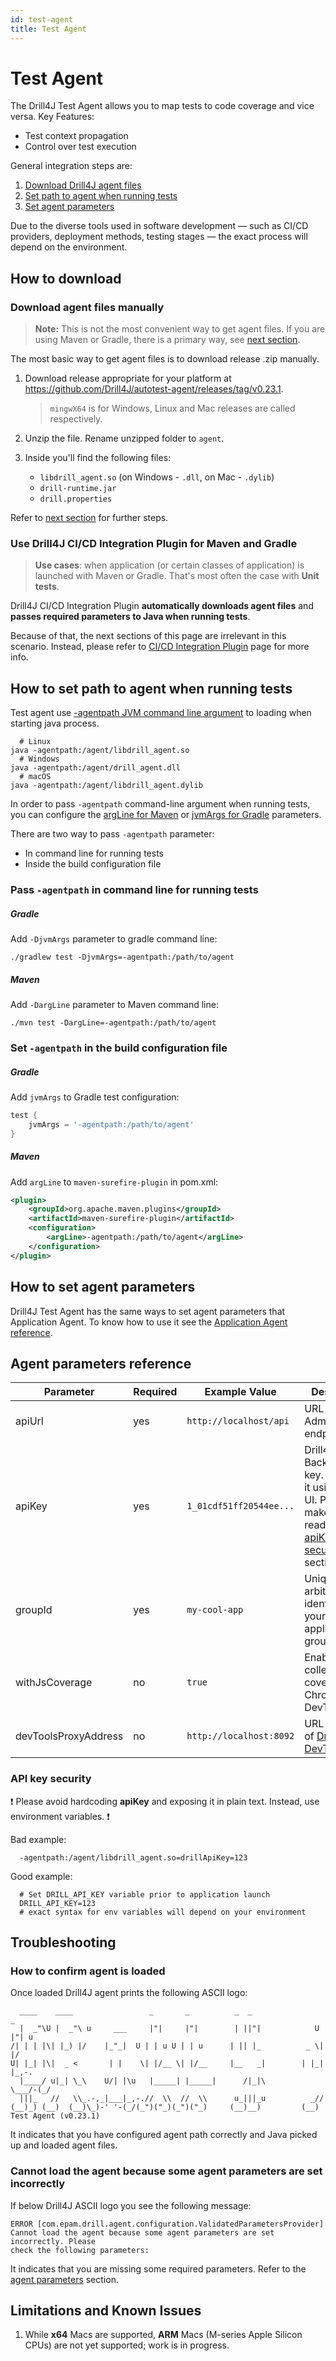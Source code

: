 ```yaml
---
id: test-agent
title: Test Agent
---
```


# Test Agent

The Drill4J Test Agent allows you to map tests to code coverage and vice versa.
Key Features:
- Test context propagation
- Control over test execution

General integration steps are:

1. [Download Drill4J agent files](#how-to-download)
2. [Set path to agent when running tests](#how-to-set-path-to-agent-when-running-tests)
3. [Set agent parameters](#how-to-set-agent-parameters)

Due to the diverse tools used in software development — such as CI/CD providers, deployment methods, testing stages — the exact process will depend on the environment.

## How to download

### Download agent files manually

> **Note:**
This is not the most convenient way to get agent files.
If you are using Maven or Gradle, there is a primary way, see [next section](#use-drill4j-cicd-integration-plugin-for-maven-and-gradle).

The most basic way to get agent files is to download release .zip manually.

1. Download release appropriate for your platform at  <https://github.com/Drill4J/autotest-agent/releases/tag/v0.23.1>.

    > `mingwX64` is for Windows, Linux and Mac releases are called respectively.

2. Unzip the file. Rename unzipped folder to `agent`.

3. Inside you'll find the following files:

    -  `libdrill_agent.so` (on Windows - `.dll`, on Mac - `.dylib`)
    - `drill-runtime.jar`
    - `drill.properties`

Refer to [next section](#how-to-set-path-to-agent-when-running-tests) for further steps.

### Use Drill4J CI/CD Integration Plugin for Maven and Gradle

> __Use cases__: when application (or certain classes of application) is launched with Maven or Gradle. That's most often the case with __Unit tests__.

Drill4J CI/CD Integration Plugin __automatically downloads agent files__ and __passes required parameters to Java when running tests__.

Because of that, the next sections of this page are irrelevant in this scenario. Instead, please refer to [CI/CD Integration Plugin](/docs/cicd-integration/cicd-integration-plugin) page for more info.

## How to set path to agent when running tests

Test agent use [-agentpath JVM command line argument](https://docs.oracle.com/javase/8/docs/platform/jvmti/jvmti.html#starting) to loading when starting java process.
```shell
  # Linux
java -agentpath:/agent/libdrill_agent.so
  # Windows
java -agentpath:/agent/drill_agent.dll
  # macOS
java -agentpath:/agent/libdrill_agent.dylib
```


In order to pass `-agentpath` command-line argument when running tests, you can configure the [argLine for Maven](https://maven.apache.org/surefire/maven-surefire-plugin/test-mojo.html#argLine)
or [jvmArgs for Gradle](https://docs.gradle.org/current/dsl/org.gradle.api.tasks.testing.Test.html#org.gradle.api.tasks.testing.Test:jvmArgs) parameters.

There are two way to pass `-agentpath` parameter:
- In command line for running tests
- Inside the build configuration file

### Pass `-agentpath` in command line for running tests

##### Gradle
Add `-DjvmArgs` parameter to gradle command line:
```shell
./gradlew test -DjvmArgs=-agentpath:/path/to/agent
```

##### Maven
Add `-DargLine` parameter to Maven command line:
```shell
./mvn test -DargLine=-agentpath:/path/to/agent
```

### Set `-agentpath` in the build configuration file

##### Gradle
Add `jvmArgs` to Gradle test configuration:
```groovy
test {
    jvmArgs = '-agentpath:/path/to/agent'
}
```

##### Maven
Add `argLine` to `maven-surefire-plugin` in pom.xml:
```xml
<plugin>
    <groupId>org.apache.maven.plugins</groupId>
    <artifactId>maven-surefire-plugin</artifactId>
    <configuration>
        <argLine>-agentpath:/path/to/agent</argLine>
    </configuration>
</plugin>
```

## How to set agent parameters

Drill4J Test Agent has the same ways to set agent parameters that Application Agent.
To know how to use it see the [Application Agent reference](/docs/agents/java-agent#how-to-set-agent-parameters).

## Agent parameters reference

| Parameter            | Required | Example Value                            | Description                                                                                                                                                                |
|----------------------|----------|------------------------------------------|----------------------------------------------------------------------------------------------------------------------------------------------------------------------------|
| apiUrl               | yes      | `http://localhost/api`                   | URL to Drill4J Admin /api endpoint.                                                                                                                                         |
| apiKey               | yes      | `1_01cdf51ff20544ee...`                  | Drill4J Backend API key. Generate it using Drill4J UI.  Please make sure to read the [apiKey security](#api-key-security) section                                                                                            |
| groupId              | yes      | `my-cool-app`                            | Unique arbitrary string identifying your application group.                                                                                                                |
| withJsCoverage       | no       | `true`                                   | Enables collecting JS coverage by Chrome DevTools |
| devToolsProxyAddress | no       | `http://localhost:8092`                  | URL address of [Drill4J DevToolsProxy](#)  |


### API key security

❗ Please avoid hardcoding __apiKey__ and exposing it in plain text. Instead, use environment variables. ❗

Bad example:
```shell
  -agentpath:/agent/libdrill_agent.so=drillApiKey=123
```

Good example:
```shell
  # Set DRILL_API_KEY variable prior to application launch
  DRILL_API_KEY=123
  # exact syntax for env variables will depend on your environment
```

## Troubleshooting

### How to confirm agent is loaded

Once loaded Drill4J agent prints the following ASCII logo:

```log
  ____    ____                 _       _          _  _                _
  |  _"\U |  _"\ u     ___     |"|     |"|        | ||"|            U |"| u
/| | | |\| |_) |/    |_"_|  U | | u U | | u      | || |_          _ \| |/
U| |_| |\|  _ <       | |    \| |/__ \| |/__     |__   _|        | |_| |_,-.
  |____/ u|_| \_\    U/| |\u   |_____| |_____|      /|_|\          \___/-(_/
  |||_   //   \\_.-,_|___|_,-.//  \\  //  \\      u_|||_u          _//
(__)_) (__)  (__)\_)-' '-(_/(_")("_)(_")("_)     (__)__)         (__)
Test Agent (v0.23.1)
```
It indicates that you have configured agent path correctly and Java picked up and loaded agent files.

### Cannot load the agent because some agent parameters are set incorrectly

If below Drill4J ASCII logo you see the following message:
```
ERROR [com.epam.drill.agent.configuration.ValidatedParametersProvider] Cannot load the agent because some agent parameters are set incorrectly. Please
check the following parameters:
```

It indicates that you are missing some required parameters. Refer to the [agent parameters](#agent-parameters-reference) section.

## Limitations and Known Issues

1. While __x64__ Macs are supported, __ARM__ Macs (M-series Apple Silicon CPUs) are not yet supported; work is in progress.
